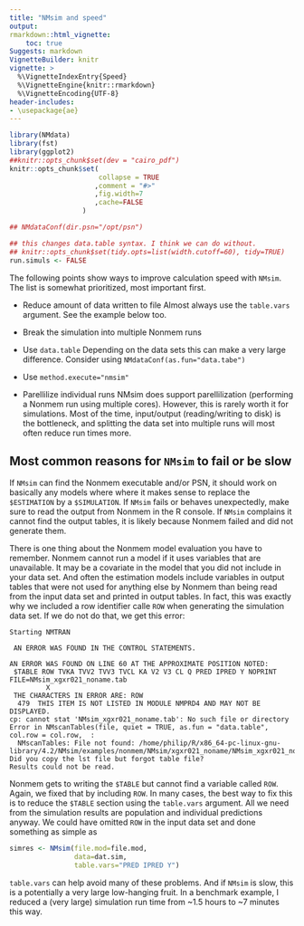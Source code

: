 ```yaml
---
title: "NMsim and speed"
output:
rmarkdown::html_vignette:
    toc: true
Suggests: markdown
VignetteBuilder: knitr
vignette: >
  %\VignetteIndexEntry{Speed}
  %\VignetteEngine{knitr::rmarkdown}
  %\VignetteEncoding{UTF-8}
header-includes:
- \usepackage{ae}
---
```


```r
library(NMdata)
library(fst)
library(ggplot2)
##knitr::opts_chunk$set(dev = "cairo_pdf")
knitr::opts_chunk$set(
                      collapse = TRUE
                     ,comment = "#>"
                     ,fig.width=7
                     ,cache=FALSE
                  )

## NMdataConf(dir.psn="/opt/psn")

## this changes data.table syntax. I think we can do without.
## knitr::opts_chunk$set(tidy.opts=list(width.cutoff=60), tidy=TRUE)
run.simuls <- FALSE
```

The following points show ways to improve calculation speed with `NMsim`. The list is somewhat prioritized, most important first.

* Reduce amount of data written to file
Almost always use the `table.vars` argument. See the example below too.

* Break the simulation into multiple Nonmem runs

* Use `data.table`
Depending on the data sets this can make a very large difference. Consider using `NMdataConf(as.fun="data.tabe")`

* Use `method.execute="nmsim"`

* Parellilize individual runs
NMsim does support parellilization (performing a Nonmem run using multiple cores). However, this is rarely worth it for simulations. Most of the time, input/output (reading/writing to disk) is the bottleneck, and splitting the data set into multiple runs will most often reduce run times more.


## Most common reasons for `NMsim` to fail or be slow
If `NMsim` can find the Nonmem executable and/or PSN, it should work
on basically any models where where it makes sense to replace the
`$ESTIMATION` by a `$SIMULATION`. If `NMsim` fails or behaves
unexpectedly, make sure to read the output from Nonmem in the R
console. If `NMsim` complains it cannot find the output tables, it is
likely because Nonmem failed and did not generate them.

There is one thing about the Nonmem model evaluation you have to
remember. Nonmem cannot run a model if it uses variables that are
unavailable. It may be a covariate in the model that you did not
include in your data set. And often the estimation models include
variables in output tables that were not used for anything else by
Nonmem than being read from the input data set and printed in output
tables. In fact, this was exactly why we included a row identifier
calle `ROW` when generating the simulation data set. If we do not do
that, we get this error:

```
Starting NMTRAN
 
 AN ERROR WAS FOUND IN THE CONTROL STATEMENTS.
 
AN ERROR WAS FOUND ON LINE 60 AT THE APPROXIMATE POSITION NOTED:
 $TABLE ROW TVKA TVV2 TVV3 TVCL KA V2 V3 CL Q PRED IPRED Y NOPRINT FILE=NMsim_xgxr021_noname.tab
         X  
 THE CHARACTERS IN ERROR ARE: ROW
  479  THIS ITEM IS NOT LISTED IN MODULE NMPRD4 AND MAY NOT BE DISPLAYED.
cp: cannot stat 'NMsim_xgxr021_noname.tab': No such file or directory
Error in NMscanTables(file, quiet = TRUE, as.fun = "data.table", col.row = col.row,  : 
  NMscanTables: File not found: /home/philip/R/x86_64-pc-linux-gnu-library/4.2/NMsim/examples/nonmem/NMsim/xgxr021_noname/NMsim_xgxr021_noname.tab. Did you copy the lst file but forgot table file?
Results could not be read.
```

Nonmem gets to writing the `$TABLE` but cannot find a variable called
`ROW`. Again, we fixed that by including `ROW`. In many cases, the
best way to fix this is to reduce the `$TABLE` section using the
`table.vars` argument. All we need from the simulation results are
population and individual predictions anyway. We could have omitted
`ROW` in the input data set and done something as simple as

```r
simres <- NMsim(file.mod=file.mod,
                data=dat.sim,
                table.vars="PRED IPRED Y")
```

`table.vars` can help avoid many of these problems. And if `NMsim` is
slow, this is a potentially a very large low-hanging fruit. In a
benchmark example, I reduced a (very large) simulation run time from
~1.5 hours to ~7 minutes this way.
